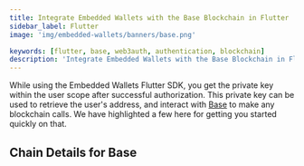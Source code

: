 ```yaml
---
title: Integrate Embedded Wallets with the Base Blockchain in Flutter
sidebar_label: Flutter
image: 'img/embedded-wallets/banners/base.png'

keywords: [flutter, base, web3auth, authentication, blockchain]
description: 'Integrate Embedded Wallets with the Base Blockchain in Flutter | Embedded Wallets'
---
```



While using the Embedded Wallets Flutter SDK, you get the private key within the user scope after successful authorization. This private key can be used to retrieve the user's address, and interact with [Base](https://base.org/) to make any blockchain calls. We have highlighted a few here for getting you started quickly on that.

## Chain Details for Base

<ChainDetailsBase />

<EVMInteraction />

